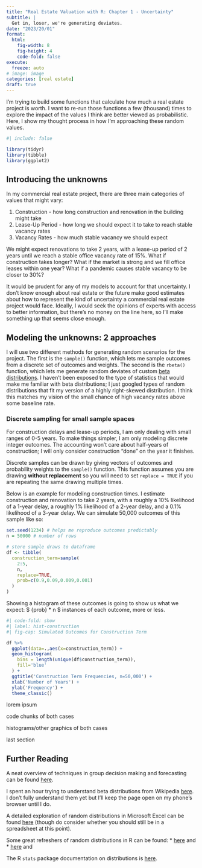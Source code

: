 ```yaml
---
title: "Real Estate Valuation with R: Chapter 1 - Uncertainty"
subtitle: | 
  Get in, loser, we're generating deviates.
date: "2023/20/01"
format: 
  html:
    fig-width: 8
    fig-height: 4
    code-fold: false
execute:
  freeze: auto
# image: image
categories: [real estate]
draft: true
---
```


I'm trying to build some functions that calculate how much a real estate project is worth. I want to re-run those functions a few (thousand) times to explore the impact of the values I think are better viewed as probabilistic. Here, I show my thought process in how I'm approaching these random values.

```r
#| include: false

library(tidyr)
library(tibble)
library(ggplot2)
```

## Introducing the unknowns

In my commercial real estate project, there are three main categories of values that might vary:

1.  Construction - how long construction and renovation in the building might take\
2.  Lease-Up Period - how long we should expect it to take to reach stable vacancy rates\
3.  Vacancy Rates - how much stable vacancy we should expect

We might expect renovations to take 2 years, with a lease-up period of 2 years until we reach a stable office vacancy rate of 15%. What if construction takes longer? What if the market is strong and we fill office leases within one year? What if a pandemic causes stable vacancy to be closer to 30%?

It would be prudent for any of my models to account for that uncertainty. I don't know enough about real estate or the future make good estimates about how to represent the kind of uncertainty a commercial real estate project would face. Ideally, I would seek the opinions of experts with access to better information, but there's no money on the line here, so I'll make something up that seems close enough.

## Modeling the unknowns: 2 approaches

I will use two different methods for generating random scenarios for the project. The first is the `sample()` function, which lets me sample outcomes from a discrete set of outcomes and weights. The second is the `rbeta()` function, which lets me generate random deviates of custom [beta distributions](https://en.wikipedia.org/wiki/Beta_distribution). I haven't been exposed to the type of statistics that would make me familiar with beta distributions; I just googled types of random distributions that fit my version of a highly right-skewed distribution. I think this matches my vision of the small chance of high vacancy rates above some baseline rate.

### Discrete sampling for small sample spaces

For construction delays and lease-up periods, I am only dealing with small ranges of 0-5 years. To make things simpler, I am only modeling discrete integer outcomes. The accounting won't care about half-years of construction; I will only consider construction "done" on the year it finishes.

Discrete samples can be drawn by giving vectors of outcomes and probability weights to the `sample()` function. This function assumes you are drawing **without replacement** so you will need to set `replace = TRUE` if you are repeating the same drawing multiple times.

Below is an example for modeling construction times. I estimate construction and renovation to take 2 years, with a roughly a 10% likelihood of a 1-year delay, a roughly 1% likelihood of a 2-year delay, and a 0.1% likelihood of a 3-year delay. We can simulate 50,000 outcomes of this sample like so:

```r
set.seed(1234) # helps me reproduce outcomes predictably
n = 50000 # number of rows

# store sample draws to dataframe
df <- tibble(
  construction_term=sample(
    2:5,
    n,
    replace=TRUE,
    prob=c(0.9,0.09,0.009,0.001)
  )
)
```

Showing a histogram of these outcomes is going to show us what we expect: $ {prob} * n $ instances of each outcome, more or less. 

```r
#| code-fold: show
#| label: hist-construction
#| fig-cap: Simulated Outcomes for Construction Term

df %>%
  ggplot(data=.,aes(x=construction_term)) +
  geom_histogram(
    bins = length(unique(df$construction_term)),
    fill='blue'
  ) +
  ggtitle('Construction Term Frequencies, n=50,000') +
  xlab('Number of Years') + 
  ylab('Frequency') +
  theme_classic()
```

lorem ipsum

code chunks of both cases

histograms/other graphics of both cases

last section

## Further Reading

A neat overview of techniques in group decision making and forecasting can be found [here](https://doi.org/10.1093/acrefore/9780190236557.013.262).

I spent an hour trying to understand beta distributions from Wikipedia [here](https://en.wikipedia.org/wiki/Beta_distribution). I don't fully understand them yet but I'll keep the page open on my phone's browser until I do.

A detailed exploration of random distributions in Microsoft Excel can be found [here](https://cameron.econ.ucdavis.edu/excel/ex23normaltprobabilities.html) (though do consider whether you should still be in a spreadsheet at this point).

Some great refreshers of random distributions in R can be found: \* [here](https://rstudio-pubs-static.s3.amazonaws.com/100906_8e3a32dd11c14b839468db756cee7400.html) and \* [here](https://www.huber.embl.de/users/kaspar/biostat_2021/2-demo.html) and

The R `stats` package documentation on distributions is [here](https://stat.ethz.ch/R-manual/R-devel/library/stats/html/Distributions.html).
